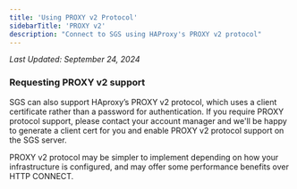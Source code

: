```yaml
---
title: 'Using PROXY v2 Protocol'
sidebarTitle: 'PROXY v2'
description: "Connect to SGS using HAProxy's PROXY v2 protocol"
---
```


_Last Updated: September 24, 2024_

### Requesting PROXY v2 support

SGS can also support HAproxy’s PROXY v2 protocol, which uses a client certificate rather than a password for
authentication. If you require PROXY protocol support, please contact your account manager and we'll be happy to
generate a client cert for you and enable PROXY v2 protocol support on the SGS server.

<Note>
  PROXY v2 protocol may be simpler to implement depending on how your infrastructure is configured, and may offer some
  performance benefits over HTTP CONNECT.
</Note>
